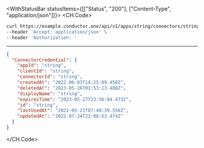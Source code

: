 

<WithStatusBar statusItems={[["Status", "200"], ["Content-Type", "application/json"]]}>
  <CH.Code>
  ```bash Example Request
  curl https://example.conductor.one/api/v1/apps/string/connectors/string/credentials/string \
--header 'Accept: application/json' \
--header 'Authorization: '
  ```
  ---

  ```json Example Response
  {
    "ConnectorCredential": {
      "appId": "string",
      "clientId": "string",
      "connectorId": "string",
      "createdAt": "2022-06-03T14:25:09.450Z",
      "deletedAt": "2023-05-26T01:53:13.408Z",
      "displayName": "string",
      "expiresTime": "2023-05-27T23:56:04.473Z",
      "id": "string",
      "lastUsedAt": "2022-05-21T07:40:39.556Z",
      "updatedAt": "2022-07-24T22:08:53.474Z"
    }
  }
  ```
  </CH.Code>
</WithStatusBar>
